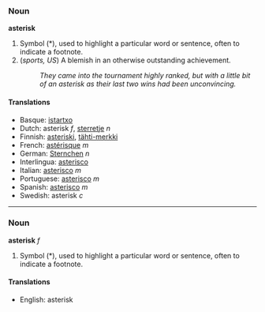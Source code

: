 ===Noun===
'''asterisk'''

# Symbol (*), used to highlight a particular word or sentence, often to indicate a footnote.
# (''sports, US'') A blemish in an otherwise outstanding achievement.
#: ''They came into the tournament highly ranked, but with a little bit of an asterisk as their last two wins had been unconvincing.''

====Translations====
*Basque: [[istartxo]]
*Dutch: asterisk ''f'', [[sterretje]] ''n''
*Finnish: [[asteriski]], [[tähti-merkki]]
*French: [[astérisque]] ''m''
*German: [[Sternchen]] ''n''
*Interlingua: [[asterisco]]
*Italian: [[asterisco]] ''m''
*Portuguese: [[asterisco]] ''m''
*Spanish: [[asterisco]] ''m''
*Swedish: asterisk ''c''

{{msg:Punctuation}}

----

===Noun===
'''asterisk''' ''f''

# Symbol (*), used to highlight a particular word or sentence, often to indicate a footnote.

====Translations====
*English: asterisk